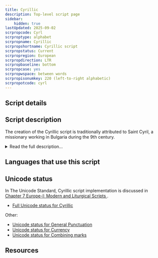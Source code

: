 ```yaml
---
title: Cyrillic
description: Top-level script page
sidebar:
    hidden: true
lastUpdated: 2025-09-02
scrpropcode: Cyrl
scrproptype: alphabet
scrpropname: Cyrillic
scrpropshortname: Cyrillic script
scrpropstatus: Current
scrpropregion: European
scrpropdirection: LTR
scrpropbaseline: bottom
scrpropcase: yes
scrpropwspace: between words
scrpropisonumkey: 220 (left-to-right alphabetic)
scrpropotcode: cyrl
---
```



## Script details

<ScriptDetails />

## Script description

The creation of the Cyrillic script is traditionally attributed to Saint Cyril, a missionary working in Bulgaria during the 9th century.

<details>
<summary>Read the full description...</summary>He and his brother are also credited with the invention of the Glagolitic script, a derivation of the Greek cursive alphabet which was modified to fit the sound systems of Slavic languages. Some historians credit Clement of Ohrid, a student of Saint Cyril's, with creating the Cyrillic script as a more readable writing system based on Glagolitic. The Cyrillic script was initially used for writing Old Church Slavonic (also called Old Bulgarian), but it has undergone a number of changes since that time, so much so that the old and modern variants are considered by many to be two different but related scripts. Many of the modern letterforms differ from those used in early Cyrillic writing, some letters have been dropped, and new letters have been added. An orthographic reform was implemented by the Russian tsar Peter the Great in 1708 which removed a number of obsolete letters so that Russian writing is now almost perfectly phonetic.

The script has traditionally been used for writing the Slavic languages, of which Russian is the most widely spoken. During the nineteenth and twentieth centuries, particularly under Soviet rule, it was extended to write over 50 languages throughout Eastern Europe and Asia.

Cyrillic is written from left to right with spaces between words. Upper- and lowercase letters are used; most printed lowercase letters are simply smaller versions of their uppercase equivalents. However, the shapes of handwritten and italic letters can vary greatly from the shapes of printed letters. With the conversion of the script to non-Slavic languages in which new sounds needed to be written, a number of [digraphs, trigraphs and tetragraphs](/reference/glossary#multig) were employed. Russian and the Slavic languages use only a few digraphs. Many new letters were also created for writing the non-Slavic languages by adding hooks, breves or diaereses to existing letters. These marks are not considered diacritics, instead, a letter so modified is considered a separate letter with the mark an intrinsic part.

After the dissolution of the Soviet Union in 1991, some of the languages which had been forced to adopt the Cyrillic script opted instead to give the Latin or Arabic script official status. However, at the end of 2002, President Putin signed into law an addition to Russian Federation law stipulating that the alphabets of the state language of the Russian Federation and the state languages of its republics must be based on the Cyrillic script.  Other scripts for the alphabets of the state language of the Russian Federation and the state languages of its republics can only be adopted under federal laws. The law was received very negatively in some states.
</details>

## Languages that use this script

<WsList script='Cyrl' wsMax='5' />

## Unicode status

In The Unicode Standard, Cyrillic script implementation is discussed in [Chapter 7 Europe-I: Modern and Liturgical Scripts ](http://www.unicode.org/versions/latest/ch07.pdf).

- [Full Unicode status for Cyrillic](/scrlang/unicode/cyrl-unicode.md)

Other:

- [Unicode status for General Punctuation](/scrlang/unicode/x-gen-punct-unicode.md)
- [Unicode status for Currency](/scrlang/unicode/x-currency-unicode.md)
- [Unicode status for Combining marks](/scrlang/unicode/x-comb-marks-unicode.md)


## Resources

<ScriptResources detailSummary='seemore' />

